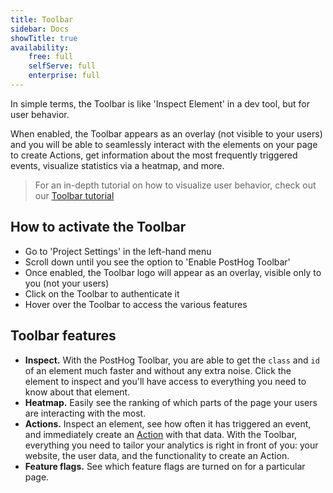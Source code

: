 ```yaml
---
title: Toolbar
sidebar: Docs
showTitle: true
availability:
    free: full
    selfServe: full
    enterprise: full
---
```


In simple terms, the Toolbar is like 'Inspect Element' in a dev tool, but for user behavior.

When enabled, the Toolbar appears as an overlay (not visible to your users) and you will be able to seamlessly interact with the elements on your page to create Actions, get information about the most frequently triggered events, visualize statistics via a heatmap, and more.

> For an in-depth tutorial on how to visualize user behavior, check out our [Toolbar tutorial](/docs/tutorials/toolbar)

## How to activate the Toolbar

-   Go to 'Project Settings' in the left-hand menu
-   Scroll down until you see the option to 'Enable PostHog Toolbar'
-   Once enabled, the Toolbar logo will appear as an overlay, visible only to you (not your users)
-   Click on the Toolbar to authenticate it
-   Hover over the Toolbar to access the various features

## Toolbar features

-   **Inspect.** With the PostHog Toolbar, you are able to get the `class` and `id` of an element much faster and without any extra noise. Click the element to inspect and you'll have access to everything you need to know about that element.
-   **Heatmap.** Easily see the ranking of which parts of the page your users are interacting with the most.
-   **Actions.** Inspect an element, see how often it has triggered an event, and immediately create an [Action](/docs/user-guides/actions) with that data. With the Toolbar, everything you need to tailor your analytics is right in front of you: your website, the user data, and the functionality to create an Action.
-   **Feature flags.** See which feature flags are turned on for a particular page.
